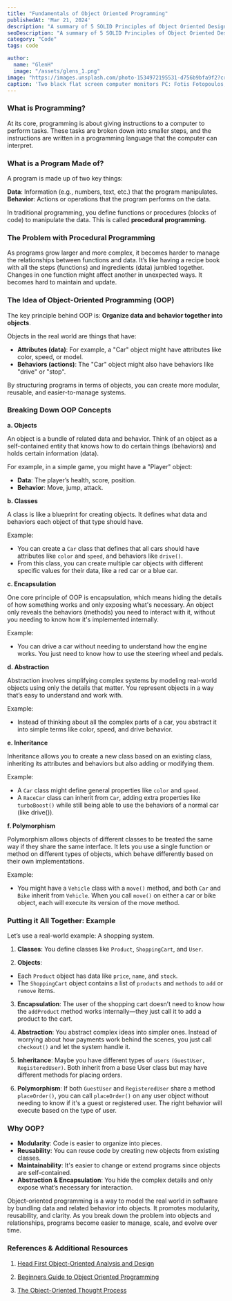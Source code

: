 ```yaml
---
title: "Fundamentals of Object Oriented Programming"
publishedAt: 'Mar 21, 2024'
description: "A summary of 5 SOLID Principles of Object Oriented Design"
seoDescription: "A summary of 5 SOLID Principles of Object Oriented Design"
category: "Code"
tags: code

author:
  name: "GlenH"
  image: "/assets/glens_1.png"
image: "https://images.unsplash.com/photo-1534972195531-d756b9bfa9f2?crop=entropy&cs=tinysrgb&fit=max&fm=jpg&ixid=MnwxfDB8MXxyYW5kb218MHx8fHx8fHx8MTY4MTMyMDUzNQ&ixlib=rb-4.0.3&q=80&utm_campaign=api-credit&utm_medium=referral&utm_source=unsplash_source&w=1080"
caption: 'Two black flat screen computer monitors PC: Fotis Fotopoulos, Unsplash'
---
```


### What is Programming?

At its core, programming is about giving instructions to a computer to perform tasks. These tasks are broken down into smaller steps, and the instructions are written in a programming language that the computer can interpret.

### What is a Program Made of?

A program is made up of two key things:

**Data**: Information (e.g., numbers, text, etc.) that the program manipulates.
**Behavior**: Actions or operations that the program performs on the data.

In traditional programming, you define functions or procedures (blocks of code) to manipulate the data. This is called **procedural programming**.

### The Problem with Procedural Programming

As programs grow larger and more complex, it becomes harder to manage the relationships between functions and data. It’s like having a recipe book with all the steps (functions) and ingredients (data) jumbled together. Changes in one function might affect another in unexpected ways. It becomes hard to maintain and update.

### The Idea of Object-Oriented Programming (OOP)

The key principle behind OOP is: **Organize data and behavior together into objects**.

Objects in the real world are things that have:

- **Attributes (data)**: For example, a "Car" object might have attributes like color, speed, or model.
- **Behaviors (actions)**: The "Car" object might also have behaviors like "drive" or "stop".

By structuring programs in terms of objects, you can create more modular, reusable, and easier-to-manage systems.

### Breaking Down OOP Concepts

**a. Objects**

An object is a bundle of related data and behavior. Think of an object as a self-contained entity that knows how to do certain things (behaviors) and holds certain information (data).

For example, in a simple game, you might have a "Player" object:

- **Data**: The player’s health, score, position.
- **Behavior**: Move, jump, attack.

**b. Classes**

A class is like a blueprint for creating objects. It defines what data and behaviors each object of that type should have.

Example:

- You can create a `Car` class that defines that all cars should have attributes like `color` and `speed`, and behaviors like `drive()`.
- From this class, you can create multiple car objects with different specific values for their data, like a red car or a blue car.

**c. Encapsulation**

One core principle of OOP is encapsulation, which means hiding the details of how something works and only exposing what's necessary. An object only reveals the behaviors (methods) you need to interact with it, without you needing to know how it's implemented internally.

Example: 

- You can drive a car without needing to understand how the engine works. You just need to know how to use the steering wheel and pedals.

**d. Abstraction**

Abstraction involves simplifying complex systems by modeling real-world objects using only the details that matter. You represent objects in a way that’s easy to understand and work with.

Example: 

- Instead of thinking about all the complex parts of a car, you abstract it into simple terms like color, speed, and drive behavior.

**e. Inheritance**

Inheritance allows you to create a new class based on an existing class, inheriting its attributes and behaviors but also adding or modifying them.

Example:

- A `Car` class might define general properties like `color` and `speed`.
- A `RaceCar` class can inherit from `Car`, adding extra properties like `turboBoost()` while still being able to use the behaviors of a normal car (like drive()).

**f. Polymorphism**

Polymorphism allows objects of different classes to be treated the same way if they share the same interface. It lets you use a single function or method on different types of objects, which behave differently based on their own implementations.

Example: 

- You might have a `Vehicle` class with a `move()` method, and both `Car` and `Bike` inherit from `Vehicle`. When you call `move()` on either a car or bike object, each will execute its version of the move method.

### Putting it All Together: Example

Let’s use a real-world example: A shopping system.

1. **Classes**: You define classes like `Product`, `ShoppingCart`, and `User`.

2. **Objects**:

- Each `Product` object has data like `price`, `name`, and `stock`.
- The `ShoppingCart` object contains a list of `products` and `methods` to `add` or `remove` items.

3. **Encapsulation**: The user of the shopping cart doesn’t need to know how the `addProduct` method works internally—they just call it to add a product to the cart.

4. **Abstraction**: You abstract complex ideas into simpler ones. Instead of worrying about how payments work behind the scenes, you just call `checkout()` and let the system handle it.

5. **Inheritance**: Maybe you have different types of `users` `(GuestUser, RegisteredUser)`. Both inherit from a base User class but may have different methods for placing orders.

6. **Polymorphism**: If both `GuestUser` and `RegisteredUser` share a method `placeOrder()`, you can call `placeOrder()` on any user object without needing to know if it's a guest or registered user. The right behavior will execute based on the type of user.

### Why OOP?

- **Modularity**: Code is easier to organize into pieces.
- **Reusability**: You can reuse code by creating new objects from existing classes.
- **Maintainability**: It's easier to change or extend programs since objects are self-contained.
- **Abstraction & Encapsulation**: You hide the complex details and only expose what’s necessary for interaction.

Object-oriented programming is a way to model the real world in software by bundling data and related behavior into objects. It promotes modularity, reusability, and clarity. As you break down the problem into objects and relationships, programs become easier to manage, scale, and evolve over time.

### References & Additional Resources

1. [Head First Object-Oriented Analysis and Design](https://www.amazon.com/Head-First-Object-Oriented-Analysis-Design/dp/0596008678/)

2. [Beginners Guide to Object Oriented Programming](https://medium.com/@Adekola_Olawale/beginners-guide-to-object-oriented-programming-a94601ea2fbd) 

3. [The Object-Oriented Thought Process](https://www.amazon.com/Object-Oriented-Thought-Process-Developers-Library/dp/0321861272/?tag=javamysqlanta-20) 



